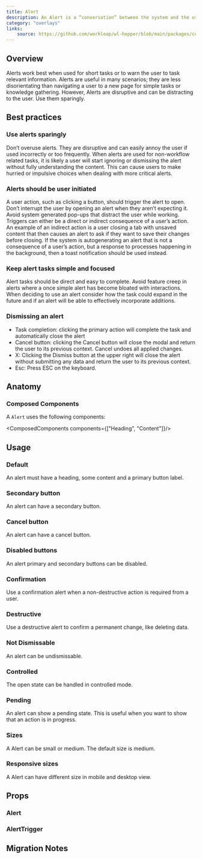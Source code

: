 ```yaml
---
title: Alert
description: An Alert is a “conversation” between the system and the user. It is prompted when the system needs input from the user or to give the user urgent information concerning their current workflow.
category: "overlays"
links:
    source: https://github.com/workleap/wl-hopper/blob/main/packages/components/src/alert/src/Alert.tsx
---
```


<Example src="alert/docs/preview" isOpen />

## Overview

Alerts work best when used for short tasks or to warn the user to task relevant information. Alerts are useful in many scenarios; they are less disorientating than navigating a user to a new page for simple tasks or knowledge gathering. However, Alerts are disruptive and can be distracting to the user. Use them sparingly.

## Best practices

### Use alerts sparingly

Don’t overuse alerts. They are disruptive and can easily annoy the user if used incorrectly or too frequently. When alerts are used for non-workflow related tasks, it is likely a user will start ignoring or dismissing the alert without fully understanding the content. This can cause users to make hurried or impulsive choices when dealing with more critical alerts.

### Alerts should be user initiated

A user action, such as clicking a button, should trigger the alert to open. Don’t interrupt the user by opening an alert when they aren’t expecting it. Avoid system generated pop-ups that distract the user while working. Triggers can either be a direct or indirect consequence of a user’s action. An example of an indirect action is a user closing a tab with unsaved content that then causes an alert to ask if they want to save their changes before closing. If the system is autogenerating an alert that is not a consequence of a user’s action, but a response to processes happening in the background, then a toast notification should be used instead.

### Keep alert tasks simple and focused

Alert tasks should be direct and easy to complete. Avoid feature creep in alerts where a once simple alert has become bloated with interactions. When deciding to use an alert consider how the task could expand in the future and if an alert will be able to effectively incorporate additions.

### Dismissing an alert

- Task completion: clicking the primary action will complete the task and automatically close the alert
- Cancel button: clicking the Cancel button will close the modal and return the user to its previous context. Cancel undoes all applied changes.
- X: Clicking the Dismiss button at the upper right will close the alert without submitting any data and return the user to its previous context.
- Esc: Press ESC on the keyboard.

## Anatomy

### Composed Components

A `Alert` uses the following components:

<ComposedComponents components={["Heading", "Content"]}/>

## Usage

### Default

An alert must have a heading, some content and a primary button label.

<Example src="alert/docs/default" />

### Secondary button

An alert can have a secondary button.

<Example src="alert/docs/secondary" />

### Cancel button

An alert can have a cancel button.

<Example src="alert/docs/cancel" />

### Disabled buttons

An alert primary and secondary buttons can be disabled.

<Example src="alert/docs/disabled" />

### Confirmation

Use a confirmation alert when a non-destructive action is required from a user.

<Example src="alert/docs/confirmation" />

### Destructive

Use a destructive alert to confirm a permanent change, like deleting data.

<Example src="alert/docs/destructive" />

### Not Dismissable

An alert can be undismissable.

<Example src="alert/docs/undismissable" />

### Controlled

The open state can be handled in controlled mode.

<Example src="alert/docs/controlled" />

### Pending
An alert can show a pending state. This is useful when you want to show that an action is in progress.

<Example src="alert/docs/pending" />

### Sizes

A Alert can be small or medium. The default size is medium.

<Example src="alert/docs/sizes" />

### Responsive sizes

A Alert can have different size in mobile and desktop view.

<Example src="alert/docs/responsive-sizes" />

## Props

### Alert

<PropTable component="Alert" />

### AlertTrigger

<PropTable component="AlertTrigger" />

## Migration Notes

<MigrateGuide src="alert/docs/migration-notes" />

